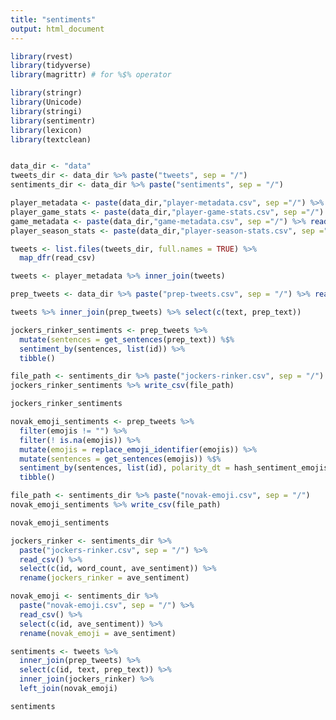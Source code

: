 ```yaml
---
title: "sentiments"
output: html_document
---
```

```r
library(rvest)
library(tidyverse)
library(magrittr) # for %$% operator

library(stringr)
library(Unicode)
library(stringi) 
library(sentimentr)
library(lexicon)
library(textclean)


data_dir <- "data"
tweets_dir <- data_dir %>% paste("tweets", sep = "/")
sentiments_dir <- data_dir %>% paste("sentiments", sep = "/")
```


```r
player_metadata <- paste(data_dir,"player-metadata.csv", sep ="/") %>% read_csv()
player_game_stats <- paste(data_dir,"player-game-stats.csv", sep ="/") %>% read_csv()
game_metadata <- paste(data_dir,"game-metadata.csv", sep ="/") %>% read_csv()
player_season_stats <- paste(data_dir,"player-season-stats.csv", sep ="/") %>% read_csv()
```


```r
tweets <- list.files(tweets_dir, full.names = TRUE) %>% 
  map_dfr(read_csv)

tweets <- player_metadata %>% inner_join(tweets)

prep_tweets <- data_dir %>% paste("prep-tweets.csv", sep = "/") %>% read_csv()

tweets %>% inner_join(prep_tweets) %>% select(c(text, prep_text))
```


```r
jockers_rinker_sentiments <- prep_tweets %>%
  mutate(sentences = get_sentences(prep_text)) %$%  
  sentiment_by(sentences, list(id)) %>% 
  tibble()

file_path <- sentiments_dir %>% paste("jockers-rinker.csv", sep = "/")
jockers_rinker_sentiments %>% write_csv(file_path)

jockers_rinker_sentiments
```


```r
novak_emoji_sentiments <- prep_tweets %>%
  filter(emojis != "") %>% 
  filter(! is.na(emojis)) %>%
  mutate(emojis = replace_emoji_identifier(emojis)) %>% 
  mutate(sentences = get_sentences(emojis)) %$%
  sentiment_by(sentences, list(id), polarity_dt = hash_sentiment_emojis) %>% 
  tibble() 

file_path <- sentiments_dir %>% paste("novak-emoji.csv", sep = "/")
novak_emoji_sentiments %>% write_csv(file_path)

novak_emoji_sentiments 
```


```r
jockers_rinker <- sentiments_dir %>% 
  paste("jockers-rinker.csv", sep = "/") %>% 
  read_csv() %>% 
  select(c(id, word_count, ave_sentiment)) %>% 
  rename(jockers_rinker = ave_sentiment)

novak_emoji <- sentiments_dir %>% 
  paste("novak-emoji.csv", sep = "/") %>% 
  read_csv() %>% 
  select(c(id, ave_sentiment)) %>% 
  rename(novak_emoji = ave_sentiment)

sentiments <- tweets %>% 
  inner_join(prep_tweets) %>% 
  select(c(id, text, prep_text)) %>% 
  inner_join(jockers_rinker) %>% 
  left_join(novak_emoji)

sentiments
```


